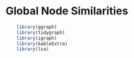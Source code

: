 # Global Node Similarities {#sec-globsim}

```r
    library(ggraph)
    library(tidygraph)
    library(igraph)
    library(kableExtra)
    library(lsa)
```